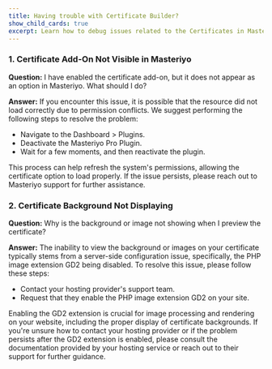 ```yaml
---
title: Having trouble with Certificate Builder?
show_child_cards: true
excerpt: Learn how to debug issues related to the Certificates in Masteriyo.
---
```


### 1. Certificate Add-On Not Visible in Masteriyo

**Question:** I have enabled the certificate add-on, but it does not appear as an option in Masteriyo. What should I do?

**Answer:** If you encounter this issue, it is possible that the resource did not load correctly due to permission conflicts. We suggest performing the following steps to resolve the problem:

- Navigate to the Dashboard > Plugins.
- Deactivate the Masteriyo Pro Plugin.
- Wait for a few moments, and then reactivate the plugin.

This process can help refresh the system's permissions, allowing the certificate option to load properly. If the issue persists, please reach out to Masteriyo support for further assistance.

### 2. Certificate Background Not Displaying

**Question:** Why is the background or image not showing when I preview the certificate?

**Answer:** The inability to view the background or images on your certificate typically stems from a server-side configuration issue, specifically, the PHP image extension GD2 being disabled. To resolve this issue, please follow these steps:

- Contact your hosting provider's support team.
- Request that they enable the PHP image extension GD2 on your site.

Enabling the GD2 extension is crucial for image processing and rendering on your website, including the proper display of certificate backgrounds. If you're unsure how to contact your hosting provider or if the problem persists after the GD2 extension is enabled, please consult the documentation provided by your hosting service or reach out to their support for further guidance.
